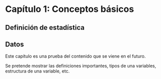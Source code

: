 # Capítulo 1: Conceptos básicos

## Definición de estadística

## Datos

Este capítulo es una prueba del contenido que se viene en el futuro.

Se pretende mostrar las definiciones importantes, tipos de una variables, estructura de una variable, etc.
